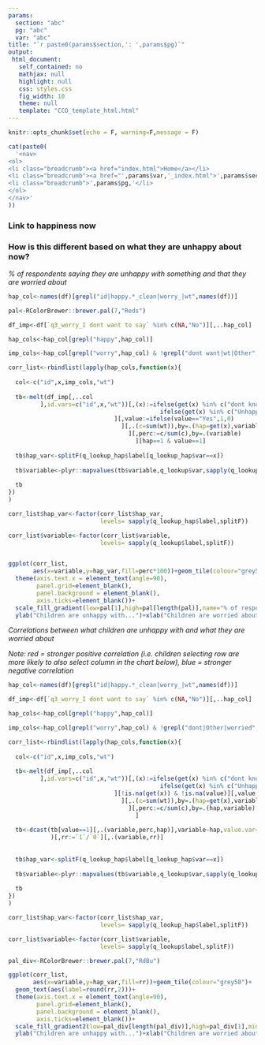 ```yaml
---
params:
  section: "abc"
  pg: "abc"
  var: "abc"
title: "`r paste0(params$section,': ',params$pg)`"
output: 
 html_document: 
   self_contained: no
   mathjax: null
   highlight: null
   css: styles.css
   fig_width: 10
   theme: null
   template: "CCO_template_html.html"
---
```


```r
knitr::opts_chunk$set(echo = F, warning=F,message = F)
```

```r

cat(paste0(
  '<nav>
<ol>
<li class="breadcrumb"><a href="index.html">Home</a></li>
<li class="breadcrumb"><a href="',params$var,'_index.html">',params$section,'</a></li>
<li class="breadcrumb">',params$pg,'</li>
</ol>
</nav>'
))

```


### Link to happiness now

<h3>How is this different based on what they are unhappy about now?</h3>

*% of respondents saying they are unhappy with something and that they are worried about*

```r

hap_col<-names(df)[grepl("id|happy.*_clean|worry_|wt",names(df))]

pal<-RColorBrewer::brewer.pal(7,"Reds")

df_imp<-df[`q3_worry_I dont want to say` %in% c(NA,"No")][,..hap_col]

hap_cols<-hap_col[grepl("happy",hap_col)]

imp_cols<-hap_col[grepl("worry",hap_col) & !grepl("dont want|wt|Other",hap_col)]

corr_list<-rbindlist(lapply(hap_cols,function(x){
  
  col<-c("id",x,imp_cols,"wt")
  
  tb<-melt(df_imp[,..col
         ],id.vars=c("id",x,"wt"))[,(x):=ifelse(get(x) %in% c("dont know","I dont know"),NA,
                                           ifelse(get(x) %in% c("Unhappy","Very unhappy","sad"),1,0))
                              ][,value:=ifelse(value=="Yes",1,0)
                                ][,.(c=sum(wt)),by=.(hap=get(x),variable,value)
                                  ][,perc:=c/sum(c),by=.(variable)
                                    ][hap==1 & value==1]
  
  tb$hap_var<-splitF(q_lookup_hap$label[q_lookup_hap$var==x])
  
  tb$variable<-plyr::mapvalues(tb$variable,q_lookup$var,sapply(q_lookup$label,splitF))
  
  tb
})
)

corr_list$hap_var<-factor(corr_list$hap_var,
                          levels= sapply(q_lookup_hap$label,splitF))

corr_list$variable<-factor(corr_list$variable,
                          levels= sapply(q_lookup$label,splitF))


ggplot(corr_list,
       aes(x=variable,y=hap_var,fill=perc*100))+geom_tile(colour="grey50")+geom_text(aes(label=paste0(round(perc,2)*100,"%")))+
  theme(axis.text.x = element_text(angle=90),
        panel.grid=element_blank(),
        panel.background = element_blank(),
        axis.ticks=element_blank())+
  scale_fill_gradient(low=pal[1],high=pal[length(pal)],name="% of respondents saying both")+
  ylab("Children are unhappy with...")+xlab("Children are worried about...")

```

*Correlations between what children are unhappy with and what they are worried about*

*Note: red = stronger positive correlation (i.e. children selecting row are more likely to also select column in the chart below), blue = stronger negative correlation*

```r

hap_col<-names(df)[grepl("id|happy.*_clean|worry_|wt",names(df))]

df_imp<-df[`q3_worry_I dont want to say` %in% c(NA,"No")][,..hap_col]

hap_cols<-hap_col[grepl("happy",hap_col)]

imp_cols<-hap_col[grepl("worry",hap_col) & !grepl("dont|Other|worried",hap_col)]

corr_list<-rbindlist(lapply(hap_cols,function(x){
  
  col<-c("id",x,imp_cols,"wt")
  
  tb<-melt(df_imp[,..col
         ],id.vars=c("id",x,"wt"))[,(x):=ifelse(get(x) %in% c("dont know","I dont know"),NA,
                                           ifelse(get(x) %in% c("Unhappy","Very unhappy","sad"),1,0))
                              ][!is.na(get(x)) & !is.na(value)][,value:=ifelse(value=="Yes",1,0)
                                ][,.(c=sum(wt)),by=.(hap=get(x),variable,value)
                                  ][,perc:=c/sum(c),by=.(hap,variable)
                                    ]
  
  tb<-dcast(tb[value==1][,.(variable,perc,hap)],variable~hap,value.var="perc"
            )[,rr:=`1`/`0`][,.(variable,rr)]
  
  
  tb$hap_var<-splitF(q_lookup_hap$label[q_lookup_hap$var==x])
  
  tb$variable<-plyr::mapvalues(tb$variable,q_lookup$var,sapply(q_lookup$label,splitF))
  
  tb
})
)

corr_list$hap_var<-factor(corr_list$hap_var,
                          levels= sapply(q_lookup_hap$label,splitF))

corr_list$variable<-factor(corr_list$variable,
                          levels= sapply(q_lookup$label,splitF))

pal_div<-RColorBrewer::brewer.pal(7,"RdBu")

ggplot(corr_list,
       aes(x=variable,y=hap_var,fill=rr))+geom_tile(colour="grey50")+
  geom_text(aes(label=round(rr,2)))+
  theme(axis.text.x = element_text(angle=90),
        panel.grid=element_blank(),
        panel.background = element_blank(),
        axis.ticks=element_blank())+
  scale_fill_gradient2(low=pal_div[length(pal_div)],high=pal_div[1],midpoint=1,name="Relative risk\n(Children unhappy with row\nare x times more\nlikely to be worried about\ncolumn)")+
  ylab("Children are unhappy with...")+xlab("Children are worried about...")

```
